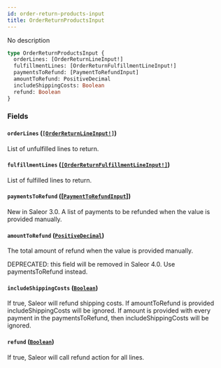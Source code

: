 ```yaml
---
id: order-return-products-input
title: OrderReturnProductsInput
---
```


No description

```graphql
type OrderReturnProductsInput {
  orderLines: [OrderReturnLineInput!]
  fulfillmentLines: [OrderReturnFulfillmentLineInput!]
  paymentsToRefund: [PaymentToRefundInput]
  amountToRefund: PositiveDecimal
  includeShippingCosts: Boolean
  refund: Boolean
}
```

### Fields

#### `orderLines` ([`[OrderReturnLineInput!]`](../../../developer/api-reference/inputs/order-return-line-input))

List of unfulfilled lines to return.

#### `fulfillmentLines` ([`[OrderReturnFulfillmentLineInput!]`](../../../developer/api-reference/inputs/order-return-fulfillment-line-input))

List of fulfilled lines to return.

#### `paymentsToRefund` ([[`PaymentToRefundInput`](../../../developer/api-reference/inputs/payment-to-refund-input)])

New in Saleor 3.0. A list of payments to be refunded when the value is provided manually.

#### `amountToRefund` ([`PositiveDecimal`](../../../developer/api-reference/scalars/positive-decimal))

The total amount of refund when the value is provided manually.

DEPRECATED: this field will be removed in Saleor 4.0. Use paymentsToRefund instead.

#### `includeShippingCosts` ([`Boolean`](../../../developer/api-reference/scalars/boolean))

If true, Saleor will refund shipping costs. If amountToRefund is provided includeShippingCosts will be ignored. If amount is provided with every payment in the paymentsToRefund, then includeShippingCosts will be ignored.

#### `refund` ([`Boolean`](../../../developer/api-reference/scalars/boolean))

If true, Saleor will call refund action for all lines.
